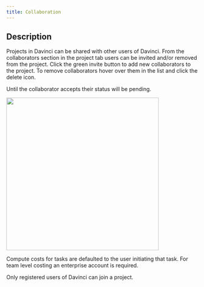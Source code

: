 ```yaml
---
title: Collaboration
---
```


## Description
Projects in Davinci can be shared with other users of Davinci. From the collaborators section in the project tab users can be invited and/or removed from the project. Click the green invite button to add new collaborators to the project. To remove collaborators hover over them in the list and click the delete icon.

<Info>Until the collaborator accepts their status will be pending.</Info>

<img height="400" noZoom src="/images/Collaborators.png" /> 


<Warning>Compute costs for tasks are defaulted to the user initiating that task. For team level costing an enterprise account is required.</Warning>

<Info>Only registered users of Davinci can join a project.</Info>
